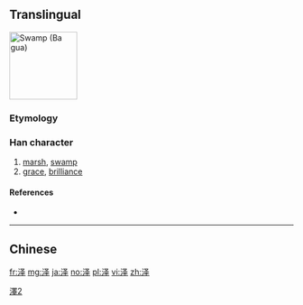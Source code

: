 {{also|澤|沢}}
==Translingual==
[[File:泽-order.gif|thumb|120px|Swamp ([[w:en:Ba gua|Ba gua]])]]
{{ja-forms|[[沢]]|泽|[[澤]]}}

[[Category:CJKV characters simplified differently in Japan and China|澤2]]

===Etymology===
{{Han simp|澤|f=睪|t=又二丨}}

===Han character===
{{Han char|rn=85|rad=水|as=05|sn=8|four=|canj=水水手 (EEQ)}}

# [[marsh]], [[swamp]]
# [[grace]], [[brilliance]]

====References====
* {{Han ref|kx=0619.121|hdz=31599.020|uh=6CFD|ud=27901}}

----
==Chinese==
{{zh-see|澤}}

[[fr:泽]]
[[mg:泽]]
[[ja:泽]]
[[no:泽]]
[[pl:泽]]
[[vi:泽]]
[[zh:泽]]